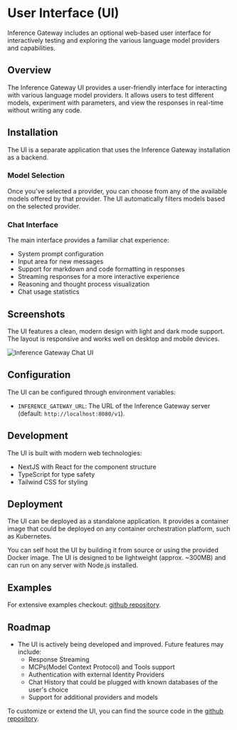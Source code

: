 # User Interface (UI)

Inference Gateway includes an optional web-based user interface for interactively testing and exploring the various language model providers and capabilities.

## Overview

The Inference Gateway UI provides a user-friendly interface for interacting with various language model providers. It allows users to test different models, experiment with parameters, and view the responses in real-time without writing any code.

## Installation

The UI is a separate application that uses the Inference Gateway installation as a backend.

### Model Selection

Once you've selected a provider, you can choose from any of the available models offered by that provider. The UI automatically filters models based on the selected provider.

### Chat Interface

The main interface provides a familiar chat experience:

- System prompt configuration
- Input area for new messages
- Support for markdown and code formatting in responses
- Streaming responses for a more interactive experience
- Reasoning and thought process visualization
- Chat usage statistics

## Screenshots

The UI features a clean, modern design with light and dark mode support. The layout is responsive and works well on desktop and mobile devices.

![Inference Gateway Chat UI](/images/chat-ui.png)

## Configuration

The UI can be configured through environment variables:

- `INFERENCE_GATEWAY_URL`: The URL of the Inference Gateway server (default: `http://localhost:8080/v1`).

## Development

The UI is built with modern web technologies:

- NextJS with React for the component structure
- TypeScript for type safety
- Tailwind CSS for styling

## Deployment

The UI can be deployed as a standalone application. It provides a container image that could be deployed on any container orchestration platform, such as Kubernetes.

You can self host the UI by building it from source or using the provided Docker image. The UI is designed to be lightweight (approx. ~300MB) and can run on any server with Node.js installed.

## Examples

For extensive examples checkout: [github repository](https://github.com/inference-gateway/ui/tree/main/examples).

## Roadmap

- The UI is actively being developed and improved. Future features may include:
  - Response Streaming
  - MCPs(Model Context Protocol) and Tools support
  - Authentication with external Identity Providers
  - Chat History that could be plugged with known databases of the user's choice
  - Support for additional providers and models

To customize or extend the UI, you can find the source code in the [github repository](https://github.com/inference-gateway/ui/tree/main).

